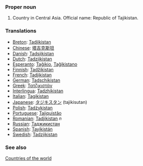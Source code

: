 ===Proper noun===
# Country in Central Asia. Official name: Republic of Tajikistan.
===Translations===
*[[Breton]]: [[Tadjikistan]]
*[[Chinese]]: [[塔吉克斯坦]]
*[[Danish]]: [[Tadsjikistan]]
*[[Dutch]]: [[Tadzjikistan]]
*[[Esperanto]]: [[Taĝikio]], [[Taĝikistano]]
*[[Finnish]]: [[Tadžikistan]]
*[[French]]: [[Tadjikistan]]
*[[German]]: [[Tadschikistan]]
*[[Greek]]: [[Τατζικιστάν]]
*[[Interlingua]]: [[Tadzhikistan]]
*[[Italian]]: [[Tagikistan]]
*[[Japanese]]: [[タジキスタン]] (tajikisutan)
*[[Polish]]: [[Tadżykistan]]
*[[Portuguese]]: [[Tajiquistão]]
*[[Romanian]]: [[Tadjikistan]] ''n''
*[[Russian]]: [[Таджикистан]]
*[[Spanish]]: [[Tayikistán]]
*[[Swedish]]: [[Tadzjikistan]]

===See also===
[[Countries of the world]]